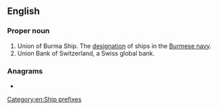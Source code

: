 ==English==
{{wikipedia|Ship prefix}}

===Proper noun===
{{en-proper noun}}

# Union of Burma Ship. The [[designation]] of ships in the [[w:Burmese navy|Burmese navy]].
# Union Bank of Switzerland, a Swiss global bank.

===Anagrams===
* {{anagrams|en|Bus.|SBU|USB|bus|bus.|sub|sub-|sub.}}

[[Category:en:Ship prefixes]]